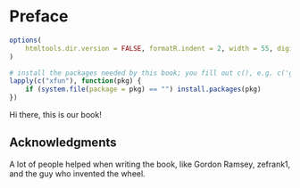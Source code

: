 
# Preface {.unnumbered}


```r
options(
    htmltools.dir.version = FALSE, formatR.indent = 2, width = 55, digits = 4
)

# install the packages needed by this book; you fill out c(), e.g. c('ggplot2', 'dplyr')
lapply(c("xfun"), function(pkg) {
    if (system.file(package = pkg) == "") install.packages(pkg)
})
```


Hi there, this is our book!


## Acknowledgments 

A lot of people helped when writing the book, like Gordon Ramsey, zefrank1, and the guy who invented the wheel.
